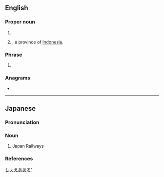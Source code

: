 {{also|jr|Jr|Jr.}}
==English==

===Proper noun===
{{en-proper noun}}

# {{init of|en|{{w|Japan Railways}}}}
# {{abbr of|en|West Java|nodot=1}}, a province of [[Indonesia]].

===Phrase===
{{en-phrase}}

# {{lb|en|legal}} {{init of|en|[[judgment]] [[respite]]d}}

===Anagrams===
* {{anagrams|en|a=jr|RJ}}

----

==Japanese==

===Pronunciation===
{{ja-pron|ジェイアール|acc=3|acc_ref=NHK}}

===Noun===
{{ja-pos|proper|ジェイ-%アール}}

# Japan Railways

===References===
<references/>

[[Category:Japanese nouns|しぇえあある']]